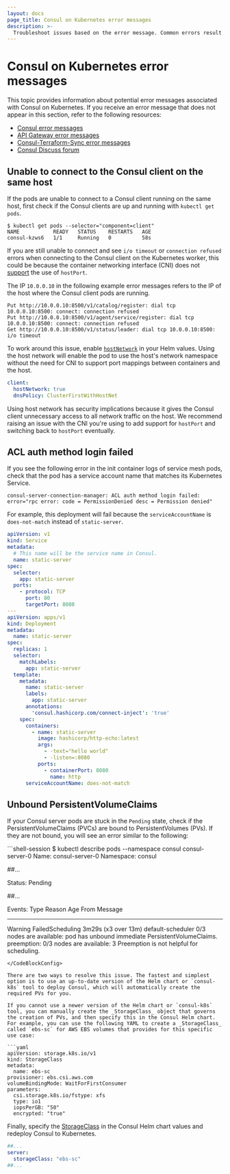 ```yaml
---
layout: docs
page_title: Consul on Kubernetes error messages
description: >-
  Troubleshoot issues based on the error message. Common errors result from failed actions, timeouts, multiple entries, bad and expired certificates, invalid characters, syntax parsing, malformed responses, and exceeded deadlines.
---
```


# Consul on Kubernetes error messages

This topic provides information about potential error messages associated with Consul on Kubernetes. If you receive an error message that does not appear in this section, refer to the following resources:

- [Consul error messages](/consul/docs/error-messages/consul)
- [API Gateway error messages](/consul/docs/error-messages/api-gateway)
- [Consul-Terraform-Sync error messages](/consul/docs/error-messages/cts)
- [Consul Discuss forum](https://discuss.hashicorp.com/)

## Unable to connect to the Consul client on the same host

If the pods are unable to connect to a Consul client running on the same host, first check if the Consul clients are up and running with `kubectl get pods`.

```shell-session
$ kubectl get pods --selector="component=client"
NAME           READY   STATUS    RESTARTS   AGE
consul-kzws6   1/1     Running   0          58s
```

If you are still unable to connect and see `i/o timeout` or `connection refused` errors when connecting to the Consul client on the Kubernetes worker, this could be because the container networking interface (CNI) does not [support](https://kubernetes.io/docs/concepts/extend-kubernetes/compute-storage-net/network-plugins/#support-hostport) the use of `hostPort`.

The IP `10.0.0.10` in the following example error messages refers to the IP of the host where the Consul client pods are running.

<CodeBlockConfig hideClipboard>

```log
Put http://10.0.0.10:8500/v1/catalog/register: dial tcp 10.0.0.10:8500: connect: connection refused
Put http://10.0.0.10:8500/v1/agent/service/register: dial tcp 10.0.0.10:8500: connect: connection refused
Get http://10.0.0.10:8500/v1/status/leader: dial tcp 10.0.0.10:8500: i/o timeout
```

</CodeBlockConfig>

To work around this issue, enable [`hostNetwork`](/consul/docs/reference/k8s/helm#v-client-hostnetwork) in your Helm values. Using the host network will enable the pod to use the host's network namespace without the need for CNI to support port mappings between containers and the host.

```yaml
client:
  hostNetwork: true
  dnsPolicy: ClusterFirstWithHostNet
```

<Note>
  
Using host network has security implications because it gives the Consul client unnecessary access to all network traffic on the host. We recommend raising an issue with the CNI you're using to add support for `hostPort` and switching back to `hostPort` eventually.

</Note>

## ACL auth method login failed

If you see the following error in the init container logs of service mesh pods, check that the pod has a service account name that matches its Kubernetes Service.

<CodeBlockConfig hideClipboard>

```log
consul-server-connection-manager: ACL auth method login failed: error="rpc error: code = PermissionDenied desc = Permission denied"
```

</CodeBlockConfig>

For example, this deployment will fail because the `serviceAccountName` is `does-not-match` instead of `static-server`.

<CodeBlockConfig hideClipboard>

```yaml
apiVersion: v1
kind: Service
metadata:
  # This name will be the service name in Consul.
  name: static-server
spec:
  selector:
    app: static-server
  ports:
    - protocol: TCP
      port: 80
      targetPort: 8080
---
apiVersion: apps/v1
kind: Deployment
metadata:
  name: static-server
spec:
  replicas: 1
  selector:
    matchLabels:
      app: static-server
  template:
    metadata:
      name: static-server
      labels:
        app: static-server
      annotations:
        'consul.hashicorp.com/connect-inject': 'true'
    spec:
      containers:
        - name: static-server
          image: hashicorp/http-echo:latest
          args:
            - -text="hello world"
            - -listen=:8080
          ports:
            - containerPort: 8080
              name: http
      serviceAccountName: does-not-match
```

</CodeBlockConfig>

## Unbound PersistentVolumeClaims

If your Consul server pods are stuck in the `Pending` state, check if the PersistentVolumeClaims (PVCs) are bound to PersistentVolumes (PVs). If they are not bound, you will see an error similar to the following:

<CodeBlockConfig highlight="7,14">
```shell-session
$ kubectl describe pods --namespace consul consul-server-0 
Name:             consul-server-0
Namespace:        consul

##...

Status:           Pending

##...

Events:
  Type     Reason            Age                  From               Message
  ----     ------            ----                 ----               -------
  Warning  FailedScheduling  3m29s (x3 over 13m)  default-scheduler  0/3 nodes are available: pod has unbound immediate PersistentVolumeClaims. preemption: 0/3 nodes are available: 3 Preemption is not helpful for scheduling.
```
</CodeBlockConfig>

There are two ways to resolve this issue. The fastest and simplest option is to use an up-to-date version of the Helm chart or `consul-k8s` tool to deploy Consul, which will automatically create the required PVs for you.

If you cannot use a newer version of the Helm chart or `consul-k8s` tool, you can manually create the _StorageClass_ object that governs the creation of PVs, and then specify this in the Consul Helm chart. For example, you can use the following YAML to create a _StorageClass_ called `ebs-sc` for AWS EBS volumes that provides for this specific use case:

```yaml
apiVersion: storage.k8s.io/v1
kind: StorageClass
metadata:
  name: ebs-sc
provisioner: ebs.csi.aws.com
volumeBindingMode: WaitForFirstConsumer
parameters:
  csi.storage.k8s.io/fstype: xfs
  type: io1
  iopsPerGB: "50"
  encrypted: "true"
```

Finally, specify the [StorageClass](/consul/docs/reference/k8s/helm#v-server-storageclass) in the Consul Helm chart values and redeploy Consul to Kubernetes.

```yaml
##...
server:
  storageClass: "ebs-sc"
##...
```
